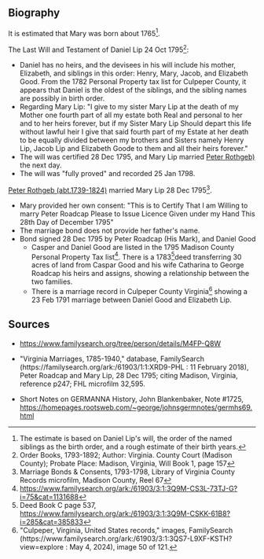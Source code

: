 == Biography ==

It is estimated that Mary was born about 1765<ref>The estimate is based on Daniel Lip's will, the order of the named siblings as the birth order, and a rough estimate of their birth years.</ref>.

The Last Will and Testament of Daniel Lip 24 Oct 1795<ref>Order Books, 1793-1892; Author: Virginia. County Court (Madison County); Probate Place: Madison, Virginia, Will Book 1, page 157</ref>:
* Daniel has no heirs, and the devisees in his will include his mother, Elizabeth, and siblings in this order:  Henry, Mary, Jacob, and Elizabeth Good.  From the 1782 Personal Property tax list for Culpeper County, it appears that Daniel is the oldest of the siblings, and the sibling names are possibly in birth order.
* Regarding Mary Lip:  "I give to my sister Mary Lip at the death of my Mother one fourth part of all my estate both Real and personal to her and to her heirs forever, but if my Sister Mary Lip Should depart this life without lawful heir I give that said fourth part of my Estate at her death to be equally divided between my brothers and Sisters namely Henry Lip, Jacob Lip and Elizabeth Goode to them and all their heirs forever."
* The will was certified 28 Dec 1795, and Mary Lip married [[Rothgeb-117|Peter Rothgeb)]] the next day.
* The will was "fully proved" and recorded 25 Jan 1798.

[[Rothgeb-117|Peter Rothgeb (abt.1739-1824)]] married Mary Lip 28 Dec 1795<ref>Marriage Bonds & Consents, 1793-1798, Library of Virginia County Records microfilm, Madison County, Reel 67</ref>.
* Mary provided her own consent:  "This is to Certify That I am Willing to marry Peter Roadcap  Please to Issue Licence  Given under my Hand This 28th Day of December 1795"
* The marriage bond does not provide her father's name.
* Bond signed 28 Dec 1795 by Peter Roadcap (His Mark), and Daniel Good
** Casper and Daniel Good are listed in the 1795 Madison County Personal Property Tax list<ref>https://www.familysearch.org/ark:/61903/3:1:3Q9M-CS3L-73TJ-G?i=75&cat=1131688</ref>.  There is a 1783<ref>Deed Book C page 537, https://www.familysearch.org/ark:/61903/3:1:3Q9M-CSKK-61B8?i=285&cat=385833</ref>deed transferring 30 acres of land from Caspar Good and his wife Catharina to George Roadcap his heirs and assigns, showing a relationship between the two families.
** There is a marriage record in Culpeper County Virginia<ref>"Culpeper, Virginia, United States records," images, FamilySearch (https://www.familysearch.org/ark:/61903/3:1:3QS7-L9XF-KSTH?view=explore : May 4, 2024), image 50 of 121.</ref> showing a 23 Feb 1791 marriage between Daniel Good and Elizabeth Lip.  


== Sources ==
* https://www.familysearch.org/tree/person/details/M4FP-Q8W

* "Virginia Marriages, 1785-1940," database, FamilySearch (https://familysearch.org/ark:/61903/1:1:XRD9-PHL : 11 February 2018), Peter Roadcap and Mary Lip, 28 Dec 1795; citing Madison, Virginia, reference p247; FHL microfilm 32,595.

* Short Notes on GERMANNA History, John Blankenbaker, Note #1725, https://homepages.rootsweb.com/~george/johnsgermnotes/germhs69.html

<references />